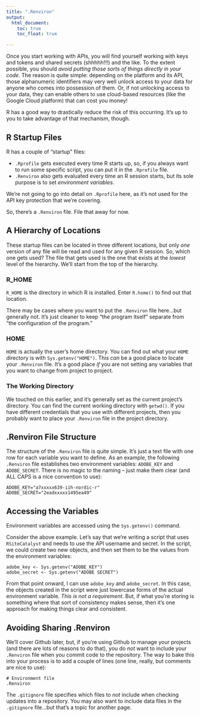 ```yaml
---
title: ".Renviron"
output:
  html_document:
    toc: true
    toc_float: true

---
```


Once you start working with APIs, you will find yourself working with keys and tokens and shared secrets (shhhhh!!!) and the like. To the extent possible, you should _avoid putting those sorts of things directly in your code_. The reason is quite simple: depending on the platform and its API, those alphanumeric identifiers may very well unlock access to your data for anyone who comes into possession of them. Or, if not unlocking access to your data, they can enable others to use cloud-based resources (like the Google Cloud platform) that can cost you money!

R has a good way to drastically reduce the risk of this occurring. It's up to you to take advantage of that mechanism, though.

## R Startup Files

R has a couple of "startup" files: 

* `.Rprofile` gets executed every time R starts up, so, if you always want to run some specific script, you can put it in the `.Rprofile` file.
* `.Renviron` also gets evaluated every time an R session starts, but its sole purpose is to set _environment variables_.

We're not going to go into detail on `.Rprofile` here, as it's not used for the API key protection that we're covering.

So, there's a `.Renviron` file. File that away for now.

## A Hierarchy of Locations

These startup files can be located in three different locations, but only _one_ version of any file will be read and used for any given R session. So, which one gets used? The file that gets used is the one that exists at the _lowest_ level of the hierarchy. We'll start from the top of the hierarchy.

### R_HOME

`R_HOME` is the directory in which R is installed. Enter `R.home()` to find out that location. 

There may be cases where you want to put the `.Renviron` file here...but generally not. It's just cleaner to keep "the program itself" separate from "the configuration of the program."

### HOME

`HOME` is actually the user's home directory. You can find out what your `HOME` directory is with `Sys.getenv("HOME")`. This _can_ be a good place to locate your `.Renviron` file. It's a good place _if_ you are not setting any variables that you want to change from project to project.

### The Working Directory

We touched on this earlier, and it's generally set as the current project's directory. You can find the current working directory with `getwd()`. If you have different credentials that you use with different projects, then you probably want to place your `.Renviron` file in the project directory.

## .Renviron File Structure

The structure of the `.Renviron` file is quite simple. It's just a text file with one row for each variable you want to define. As an example, the following `.Renviron` file establishes two environment variables: `ADOBE_KEY` and `ADOBE_SECRET`. There is no magic to the naming -- just make them clear (and ALL CAPS is a nice convention to use):

```
ADOBE_KEY="a7xxxxx639-iih-nordic-r"
ADOBE_SECRET="2eadxxxxx1495ea49"
```

## Accessing the Variables

Environment variables are accessed using the `Sys.getenv()` command. 

Consider the above example. Let's say that we're writing a script that uses `RSiteCatalyst` and needs to use the API username and secret. In the script, we could create two new objects, and then set them to be the values from the environment variables:

```
adobe_key <- Sys.getenv("ADOBE_KEY")
adobe_secret <- Sys.getenv("ADOBE SECRET")
```

From that point onward, I can use `adobe_key` and `adobe_secret`. In this case, the objects created in the script were just lowercase forms of the actual environment variable. _This is not a requirement_. But, if what you're storing is something where that sort of consistency makes sense, then it's one approach for making things clear and consistent.

## Avoiding Sharing .Renviron

We'll cover Github later, but, if you're using Github to manage your projects (and there are lots of reasons to do that), you do _not_ want to include your `.Renviron` file when you commit code to the repository. The way to bake this into your process is to add a couple of lines (one line, really, but comments are nice to use):

```
# Environment file
.Renviron
```

The `.gitignore` file specifies which files to _not_ include when checking updates into a repository. You may also want to include data files in the `.gitignore` file...but that's a topic for another page.

